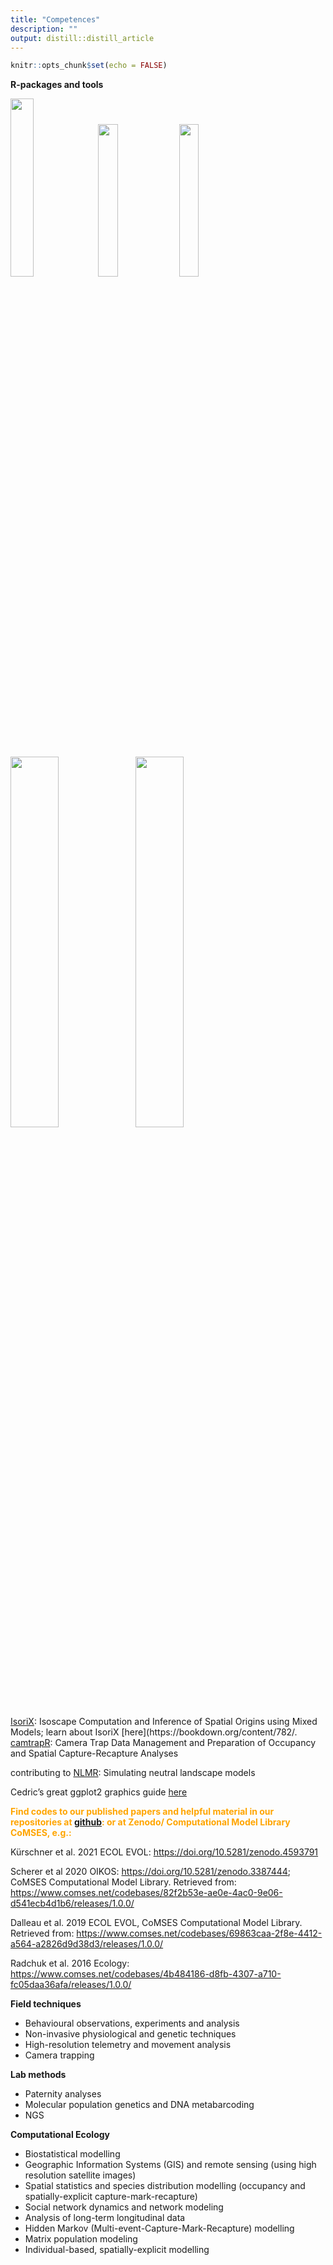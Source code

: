 ```yaml
---
title: "Competences"
description: ""
output: distill::distill_article
---
```

```r
knitr::opts_chunk$set(echo = FALSE)
```

**R-packages and tools**

![](img/hex_isorix.png){width=27%} ![](img/hex_nlmr-2.png){width=25%} ![](img/hex_camtrapr.png){width=25%}
![](img/hex_deepforest_v3-1.png){width=39%} ![](img/hex_vietnameseconverter.png){width=39%} 

[IsoriX](https://cran.r-project.org/web/packages/IsoriX/index.html): Isoscape Computation and Inference of Spatial Origins using Mixed Models; learn about IsoriX [here](https://bookdown.org/content/782/.
[camtrapR](https://cran.r-project.org/web/packages/camtrapR/index.html): Camera Trap Data Management and Preparation of Occupancy and Spatial Capture-Recapture Analyses 

contributing to [NLMR](https://cran.r-project.org/web/packages/NLMR/index.html): Simulating neutral landscape models 

Cedric’s great ggplot2 graphics guide [here](https://cedricscherer.netlify.com/2019/08/05/a-ggplot2-tutorial-for-beautiful-plotting-in-r/) 

<b style='color:orange;'>
**Find codes to our published papers and helpful material in our repositories
at [github](https://github.com/EcoDynIZW)**:  or at Zenodo/ Computational Model Library CoMSES, e.g.:
</b>

Kürschner et al. 2021 ECOL EVOL: [https://doi.org/10.5281/zenodo.4593791](https://doi.org/10.5281/zenodo.4593791)

Scherer et al 2020 OIKOS: [https://doi.org/10.5281/zenodo.3387444](https://doi.org/10.5281/zenodo.3387444); CoMSES Computational Model Library. Retrieved from: [https://www.comses.net/codebases/82f2b53e-ae0e-4ac0-9e06-d541ecb4d1b6/releases/1.0.0/](https://www.comses.net/codebases/82f2b53e-ae0e-4ac0-9e06-d541ecb4d1b6/releases/1.0.0/)

Dalleau et al. 2019 ECOL EVOL, CoMSES Computational Model Library. Retrieved from: [https://www.comses.net/codebases/69863caa-2f8e-4412-a564-a2826d9d38d3/releases/1.0.0/](https://www.comses.net/codebases/69863caa-2f8e-4412-a564-a2826d9d38d3/releases/1.0.0/)

Radchuk et al. 2016 Ecology: [https://www.comses.net/codebases/4b484186-d8fb-4307-a710-fc05daa36afa/releases/1.0.0/](https://www.comses.net/codebases/4b484186-d8fb-4307-a710-fc05daa36afa/releases/1.0.0/)

**Field techniques**

- Behavioural observations, experiments and analysis
- Non-invasive physiological and genetic techniques
- High-resolution telemetry and movement analysis
- Camera trapping

**Lab methods**

- Paternity analyses
- Molecular population genetics and DNA metabarcoding
- NGS

**Computational Ecology**

- Biostatistical modelling
- Geographic Information Systems (GIS) and remote sensing (using high resolution satellite images)
- Spatial statistics and species distribution modelling (occupancy and spatially-explicit capture-mark-recapture)
- Social network dynamics and network modeling
- Analysis of long-term longitudinal data
- Hidden Markov (Multi-event-Capture-Mark-Recapture) modelling
- Matrix population modeling
- Individual-based, spatially-explicit modelling 
